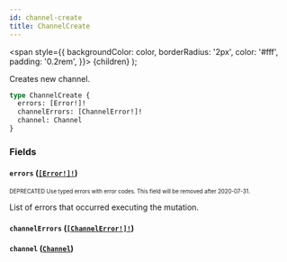 ```yaml
---
id: channel-create
title: ChannelCreate
---
```


<span
style={{
      backgroundColor: color,
      borderRadius: '2px',
      color: '#fff',
      padding: '0.2rem',
    }}>
{children}
</span>
);

Creates new channel.

```graphql
type ChannelCreate {
  errors: [Error!]!
  channelErrors: [ChannelError!]!
  channel: Channel
}
```

### Fields

#### `errors` ([`[Error!]!`](/api-reference/objects/error.mdx))

<sub><sup><Tag color="#ffba00">DEPRECATED</Tag> Use typed errors with error codes. This field will be removed after 2020-07-31.</sup></sub>

List of errors that occurred executing the mutation.

#### `channelErrors` ([`[ChannelError!]!`](/api-reference/objects/channel-error.mdx))

#### `channel` ([`Channel`](/api-reference/objects/channel.mdx))
